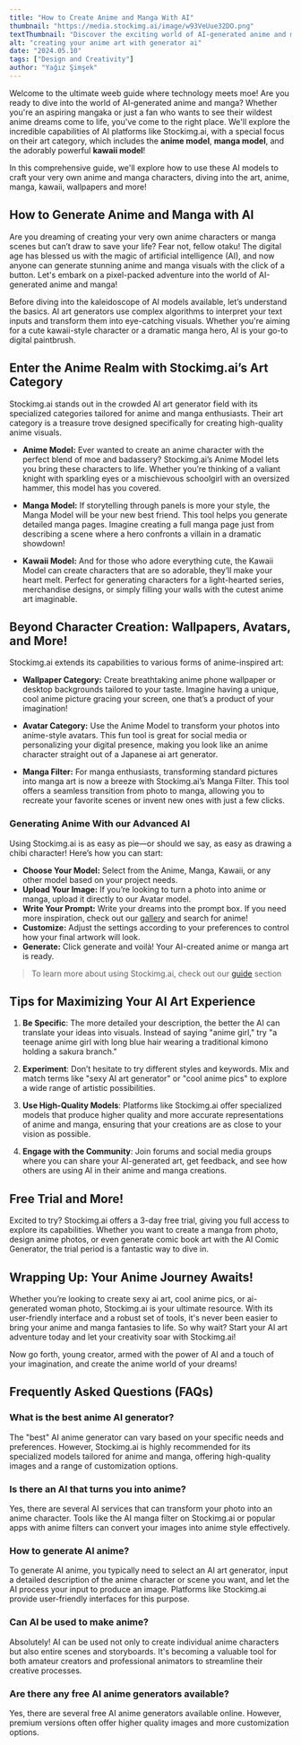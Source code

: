 ```yaml
---
title: "How to Create Anime and Manga With AI"
thumbnail: "https://media.stockimg.ai/image/w93VeUue32DO.png"
textThumbnail: "Discover the exciting world of AI-generated anime and manga with our comprehensive guide! Learn how to use AI tools to create stunning anime characters and dramatic manga scenes, explore specialized AI models like the Anime Model and Kawaii Model from Stockimg.ai, and unlock your creative potential. This guide offers all the tips and tricks you need to start your journey into AI-generated art."
alt: "creating your anime art with generator ai"
date: "2024.05.10"
tags: ["Design and Creativity"]
author: "Yağız Şimşek"
---
```


<CustomImage
    src="https://media.stockimg.ai/image/w93VeUue32DO.png"
    alt="creating your anime art with generator ai"
/>

Welcome to the ultimate weeb guide where technology meets moe! Are you ready to dive into the world of AI-generated anime and manga? Whether you're an aspiring mangaka or just a fan who wants to see their wildest anime dreams come to life, you've come to the right place. We'll explore the incredible capabilities of AI platforms like Stockimg.ai, with a special focus on their art category, which includes the **anime model**, **manga model**, and the adorably powerful **kawaii model**!

In this comprehensive guide, we'll explore how to use these AI models to craft your very own anime and manga characters, diving into the art, anime, manga, kawaii, wallpapers and more!

## How to Generate Anime and Manga with AI

Are you dreaming of creating your very own anime characters or manga scenes but can’t draw to save your life? Fear not, fellow otaku! The digital age has blessed us with the magic of artificial intelligence (AI), and now anyone can generate stunning anime and manga visuals with the click of a button. Let's embark on a pixel-packed adventure into the world of AI-generated anime and manga!

Before diving into the kaleidoscope of AI models available, let’s understand the basics. AI art generators use complex algorithms to interpret your text inputs and transform them into eye-catching visuals. Whether you're aiming for a cute kawaii-style character or a dramatic manga hero, AI is your go-to digital paintbrush.

## Enter the Anime Realm with Stockimg.ai’s Art Category

<CustomImage
    src="https://media.stockimg.ai/image/zOYMyAH8MTWz.png"
    alt="anime girl and boy in love"
/>

Stockimg.ai stands out in the crowded AI art generator field with its specialized categories tailored for anime and manga enthusiasts. Their art category is a treasure trove designed specifically for creating high-quality anime visuals.

- **Anime Model:** Ever wanted to create an anime character with the perfect blend of moe and badassery? Stockimg.ai’s Anime Model lets you bring these characters to life. Whether you’re thinking of a valiant knight with sparkling eyes or a mischievous schoolgirl with an oversized hammer, this model has you covered.

- **Manga Model:** If storytelling through panels is more your style, the Manga Model will be your new best friend. This tool helps you generate detailed manga pages. Imagine creating a full manga page just from describing a scene where a hero confronts a villain in a dramatic showdown!

- **Kawaii Model:** And for those who adore everything cute, the Kawaii Model can create characters that are so adorable, they’ll make your heart melt. Perfect for generating characters for a light-hearted series, merchandise designs, or simply filling your walls with the cutest anime art imaginable.

## Beyond Character Creation: Wallpapers, Avatars, and More!

Stockimg.ai extends its capabilities to various forms of anime-inspired art:

- **Wallpaper Category:** Create breathtaking anime phone wallpaper or desktop backgrounds tailored to your taste. Imagine having a unique, cool anime picture gracing your screen, one that’s a product of your imagination!

- **Avatar Category:** Use the Anime Model to transform your photos into anime-style avatars. This fun tool is great for social media or personalizing your digital presence, making you look like an anime character straight out of a Japanese ai art generator.

- **Manga Filter:** For manga enthusiasts, transforming standard pictures into manga art is now a breeze with Stockimg.ai’s Manga Filter. This tool offers a seamless transition from photo to manga, allowing you to recreate your favorite scenes or invent new ones with just a few clicks.

### Generating Anime With our Advanced AI

<CustomImage
    src="https://media.stockimg.ai/image/Z63uxEyUjA_1.png"
    alt="jelly anime girl"
/>

Using Stockimg.ai is as easy as pie—or should we say, as easy as drawing a chibi character! Here’s how you can start:

- **Choose Your Model:** Select from the Anime, Manga, Kawaii, or any other model based on your project needs.
- **Upload Your Image:** If you’re looking to turn a photo into anime or manga, upload it directly to our Avatar model.
- **Write Your Prompt:** Write your dreams into the prompt box. If you need more inspiration, check out our [gallery](https://stockimg.ai/gallery) and search for anime!
- **Customize:** Adjust the settings according to your preferences to control how your final artwork will look.
- **Generate:** Click generate and voilà! Your AI-created anime or manga art is ready.

> To learn more about using Stockimg.ai, check out our [guide](https://stockimg.ai/blog/guide) section 

## Tips for Maximizing Your AI Art Experience

1. **Be Specific**: The more detailed your description, the better the AI can translate your ideas into visuals. Instead of saying "anime girl," try "a teenage anime girl with long blue hair wearing a traditional kimono holding a sakura branch."

2. **Experiment**: Don’t hesitate to try different styles and keywords. Mix and match terms like "sexy AI art generator" or "cool anime pics" to explore a wide range of artistic possibilities.

3. **Use High-Quality Models**: Platforms like Stockimg.ai offer specialized models that produce higher quality and more accurate representations of anime and manga, ensuring that your creations are as close to your vision as possible.

4. **Engage with the Community**: Join forums and social media groups where you can share your AI-generated art, get feedback, and see how others are using AI in their anime and manga creations.

## Free Trial and More!

Excited to try? Stockimg.ai offers a 3-day free trial, giving you full access to explore its capabilities. Whether you want to create a manga from photo, design anime photos, or even generate comic book art with the AI Comic Generator, the trial period is a fantastic way to dive in.

## Wrapping Up: Your Anime Journey Awaits!

Whether you’re looking to create sexy ai art, cool anime pics, or ai-generated woman photo, Stockimg.ai is your ultimate resource. With its user-friendly interface and a robust set of tools, it's never been easier to bring your anime and manga fantasies to life. So why wait? Start your AI art adventure today and let your creativity soar with Stockimg.ai!

Now go forth, young creator, armed with the power of AI and a touch of your imagination, and create the anime world of your dreams!

## Frequently Asked Questions (FAQs)

### What is the best anime AI generator?

The "best" AI anime generator can vary based on your specific needs and preferences. However, Stockimg.ai is highly recommended for its specialized models tailored for anime and manga, offering high-quality images and a range of customization options.

### Is there an AI that turns you into anime?

Yes, there are several AI services that can transform your photo into an anime character. Tools like the AI manga filter on Stockimg.ai or popular apps with anime filters can convert your images into anime style effectively.

### How to generate AI anime?

To generate AI anime, you typically need to select an AI art generator, input a detailed description of the anime character or scene you want, and let the AI process your input to produce an image. Platforms like Stockimg.ai provide user-friendly interfaces for this purpose.

### Can AI be used to make anime?

Absolutely! AI can be used not only to create individual anime characters but also entire scenes and storyboards. It's becoming a valuable tool for both amateur creators and professional animators to streamline their creative processes.

### Are there any free AI anime generators available?

Yes, there are several free AI anime generators available online. However, premium versions often offer higher quality images and more customization options.